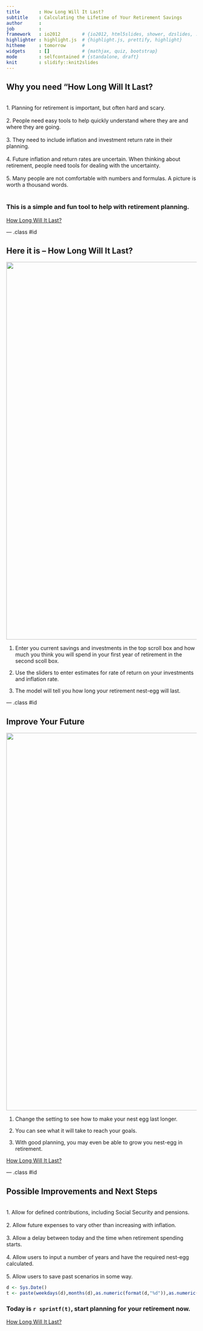 ```yaml
---
title       : How Long Will It Last?
subtitle    : Calculating the Lifetime of Your Retirement Savings
author      : 
job         : 
framework   : io2012        # {io2012, html5slides, shower, dzslides, ...}
highlighter : highlight.js  # {highlight.js, prettify, highlight}
hitheme     : tomorrow      # 
widgets     : []            # {mathjax, quiz, bootstrap}
mode        : selfcontained # {standalone, draft}
knit        : slidify::knit2slides
---
```



## Why you need "How Long Will It Last?  
<br>
1.  Planning for retirement is important, but often hard and scary. 
<br>
<br>
2.  People need easy tools to help quickly understand where they are and where they are going. 
<br>
<br>
3.  They need to include inflation and investment return rate in their planning. 
<br>
<br>
4.  Future inflation and return rates are uncertain.  When thinking about retirement, people need tools for dealing with the uncertainty. 
<br>
<br>
5.  Many people are not comfortable with numbers and formulas.  A picture is worth a thousand words.  
<br>

### This is a simple and fun tool to help with retirement planning.

[How Long Will It Last?](https://kthoover.shinyapps.io/Shiny1/)


--- .class #id 



## Here it is -- How Long Will It Last?

<img src="C:/Users/Kurt/datasciencecoursera/Slidify/how_long/fig/DB1.jpg" style="width: 1000px;"/> 


1.  Enter you current savings and investments in the top scroll box and how much you think you will spend in your first year of retirement in the second scoll box.

2.  Use the sliders to enter estimates for rate of return on your investments and inflation rate.

4.  The model will tell you how long your retirement nest-egg will last.


--- .class #id 

## Improve Your Future

<img src="C:/Users/Kurt/datasciencecoursera/Slidify/how_long/fig/IB1.jpg" style="width: 1000px;"/>  



1.  Change the setting to see how to make your nest egg last longer.

2.  You can see what it will take to reach your goals.

3.  With good planning, you may even be able to grow you nest-egg in retirement.

[How Long Will It Last?](https://kthoover.shinyapps.io/Shiny1/)


--- .class #id 




## Possible Improvements and Next Steps  
<br>
1.  Allow for defined contributions, including Social Security and pensions. 
<br>
<br>
2.  Allow future expenses to vary other than increasing with inflation. 
<br>
<br>
3.  Allow a delay between today and the time when retirement spending starts. 
<br>
<br>
4.  Allow users to input a number of years and have the required nest-egg calculated. 
<br>
<br>
5.  Allow users to save past scenarios in some way.


```r
d <- Sys.Date()
t <- paste(weekdays(d),months(d),as.numeric(format(d,"%d")),as.numeric(format(d,"%Y")))

```


### Today is `r sprintf(t)`, start planning for your retirement now.

[How Long Will It Last?](https://kthoover.shinyapps.io/Shiny1/)
